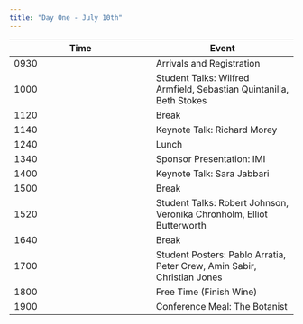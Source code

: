 ```yaml
---
title: "Day One - July 10th"
---
```


| Time | Event |
|------------------------------------|------------------------------------|
| 0930 | Arrivals and Registration |
| 1000 | Student Talks: Wilfred Armfield, Sebastian Quintanilla, Beth Stokes |
| 1120 | Break |
| 1140 | Keynote Talk: Richard Morey |
| 1240 | Lunch |
| 1340 | Sponsor Presentation: IMI |
| 1400 | Keynote Talk: Sara Jabbari |
| 1500 | Break |
| 1520 | Student Talks: Robert Johnson, Veronika Chronholm, Elliot Butterworth |
| 1640 | Break |
| 1700 | Student Posters: Pablo Arratia, Peter Crew, Amin Sabir, Christian Jones |
| 1800 | Free Time (Finish Wine) |
| 1900 | Conference Meal: The Botanist |
